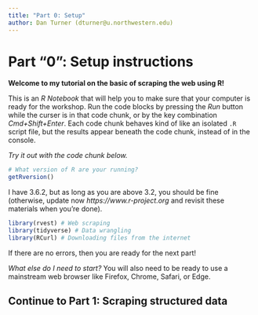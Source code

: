 ```yaml
---
title: "Part 0: Setup"
author: Dan Turner (dturner@u.northwestern.edu)
---
```


# Part "0": **Setup instructions**

**Welcome to my tutorial on the basic of scraping the web using R!**

This is an *R Notebook* that will help you to make sure that your computer is ready for the workshop. Run the code blocks by pressing the *Run* button while the curser is in that code chunk, or by the key combination *Cmd+Shift+Enter*. Each code chunk behaves kind of like an isolated `.R` script file, but the results appear beneath the code chunk, instead of in the console.

*Try it out with the code chunk below.*

```r

# What version of R are your running?
getRversion()

```

I have 3.6.2, but as long as you are above 3.2, you should be fine (otherwise, update now *https://www.r-project.org* and revisit these materials when you're done).

```r
library(rvest) # Web scraping
library(tidyverse) # Data wrangling
library(RCurl) # Downloading files from the internet
```

If there are no errors, then you are ready for the next part!

*What else do I need to start?*
You will also need to be ready to use a mainstream web browser like Firefox, Chrome, Safari, or Edge.

## Continue to Part 1: Scraping structured data
